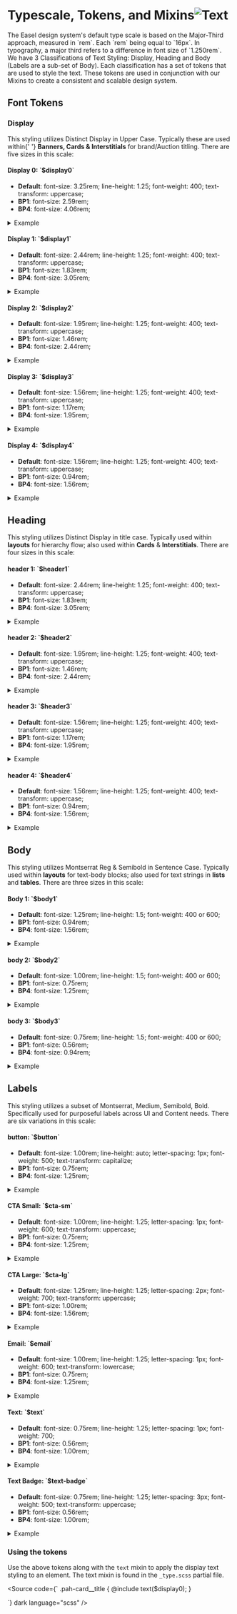 
<Meta title="Design/Type Tokens" />

<main className="sb-unstyled doc-wrapper">
<h1 className="h1">Typescale, Tokens, and Mixins<img src={Comments} alt="Text" /></h1>

<span className="p">
  The Easel design system's default type scale is based on the Major-Third approach, measured in `rem`. Each `rem` being
  equal to `16px`. In typography, a major third refers to a difference in font size of `1.250rem`.
</span>
<span className="p">
We have 3
Classifications of Text Styling: Display, Heading and Body (Labels are a sub-set of Body). Each classification has a
set of tokens that are used to style the text. These tokens are used in conjunction with our Mixins to create a
consistent and scalable design system.

</span>

## <span className="h2">Font Tokens</span>

### <span className="h3">Display</span>

<span className="p">
  This styling utilizes Distinct Display in Upper Case. Typically these are used within{' '}
  <strong>Banners, Cards & Interstitials</strong>
  for brand/Auction titling. There are five sizes in this scale:
</span>
<h4 className="h4">
  Display 0: <span className="token">`$display0`</span>
</h4>

- **Default**: <span className="property">font-size:</span> 3.25rem; <span className="property">
  line-height:
    </span> 1.25; <span className="property">font-weight:</span> 400; <span className="property">
text-transform:
</span> uppercase;
- **BP1**: <span className="property">font-size:</span> 2.59rem;
- **BP4**: <span className="property">
  font-size:
  </span> 4.06rem;

<details>
  <summary>Example</summary>

```scss
@include text($display0);
```

  <span className="example example--d0">example</span>
</details>

<h4 className="h4">
  Display 1: <span className="token">`$display1`</span>
</h4>

- **Default**: <span className="property">font-size:</span> 2.44rem; <span className="property">
  line-height:
  </span> 1.25; <span className="property">font-weight:</span> 400; <span className="property">
  text-transform:
  </span> uppercase;
- **BP1**: <span className="property">font-size:</span> 1.83rem;
- **BP4**: <span className="property">
  font-size:
  </span> 3.05rem;

<details>
  <summary>Example</summary>

```scss
@include text($display1);
```

  <span className="example example--d1">example</span>
</details>

<h4 className="h4">
  Display 2: <span className="token">`$display2`</span>
</h4>

- **Default**: <span className="property">font-size:</span> 1.95rem; <span className="property">
  line-height:
  </span> 1.25; <span className="property">font-weight:</span> 400; <span className="property">
  text-transform:
  </span> uppercase;
- **BP1**: <span className="property">font-size:</span> 1.46rem;
- **BP4**: <span className="property">
  font-size:
  </span> 2.44rem;

<details>
  <summary>Example</summary>

```scss
@include text($display2);
```

  <span className="example example--d2">example</span>
</details>

<h4 className="h4">
  Display 3: <span className="token">`$display3`</span>
</h4>

- **Default**: <span className="property">font-size:</span> 1.56rem; <span className="property">
  line-height:
  </span> 1.25; <span className="property">font-weight:</span> 400; <span className="property">
  text-transform:
  </span> uppercase;
- **BP1**: <span className="property">font-size:</span> 1.17rem;
- **BP4**: <span className="property">
  font-size:
  </span> 1.95rem;

<details>
  <summary>Example</summary>

```scss
@include text($display3);
```

  <span className="example example--d3">example</span>
</details>

<h4 id="display-size-4" className="h4">
  Display 4: <span className="token">`$display4`</span>
</h4>

- **Default**: <span className="property">font-size:</span> 1.56rem; <span className="property">
  line-height:
  </span> 1.25; <span className="property">font-weight:</span> 400; <span className="property">
  text-transform:
  </span> uppercase;
- **BP1**: <span className="property">font-size:</span> 0.94rem;
- **BP4**: <span className="property">
  font-size:
  </span> 1.56rem;

<details>
  <summary>Example</summary>

```scss
@include text($display4);
```

  <span className="example example--d4">example</span>
</details>

## <span className="h3">Heading</span>

<span className="p">
  This styling utilizes Distinct Display in title case. Typically used within <strong>layouts</strong> for hierarchy
  flow; also used within <strong>Cards</strong> & <strong>Interstitials</strong>. There are four sizes in this scale:
</span>

<h4 className="h4">
  header 1: <span className="token">`$header1`</span>
</h4>

- **Default**: <span className="property">font-size:</span> 2.44rem; <span className="property">
  line-height:
  </span> 1.25; <span className="property">font-weight:</span> 400; <span className="property">
  text-transform:
  </span> uppercase;
- **BP1**: <span className="property">font-size:</span> 1.83rem;
- **BP4**: <span className="property">
  font-size:
  </span> 3.05rem;

<details>
  <summary>Example</summary>

```scss
@include text($header1);
```

  <span className="example example--h1">example</span>
</details>

<h4 className="h4">
  header 2: <span className="token">`$header2`</span>
</h4>

- **Default**: <span className="property">font-size:</span> 1.95rem; <span className="property">
  line-height:
  </span> 1.25; <span className="property">font-weight:</span> 400; <span className="property">
  text-transform:
  </span> uppercase;
- **BP1**: <span className="property">font-size:</span> 1.46rem;
- **BP4**: <span className="property">
  font-size:
  </span> 2.44rem;

<details>
  <summary>Example</summary>

```scss
@include text($header2);
```

  <span className="example example--h2">example</span>
</details>

<h4 className="h4">
  header 3: <span className="token">`$header3`</span>
</h4>

- **Default**: <span className="property">font-size:</span> 1.56rem; <span className="property">
  line-height:
  </span> 1.25; <span className="property">font-weight:</span> 400; <span className="property">
  text-transform:
  </span> uppercase;
- **BP1**: <span className="property">font-size:</span> 1.17rem;
- **BP4**: <span className="property">
  font-size:
  </span> 1.95rem;

<details>
  <summary>Example</summary>

```scss
@include text($header3);
```

  <span className="example example--h3">example</span>
</details>

<h4 id="header-size-4" className="h4">
  header 4: <span className="token">`$header4`</span>
</h4>

- **Default**: <span className="property">font-size:</span> 1.56rem; <span className="property">
  line-height:
  </span> 1.25; <span className="property">font-weight:</span> 400; <span className="property">
  text-transform:
  </span> uppercase;
- **BP1**: <span className="property">font-size:</span> 0.94rem;
- **BP4**: <span className="property">
  font-size:
  </span> 1.56rem;

<details>
  <summary>Example</summary>

```scss
@include text($header4);
```

  <span className="example example--h4">example</span>
</details>

## <span className="h3">Body</span>

<span className="p">
  This styling utilizes Montserrat Reg & Semibold in Sentence Case. Typically used within <strong>layouts</strong> for
  text-body blocks; also used for text strings in <strong>lists</strong> and <strong>tables</strong>. There are three
  sizes in this scale:
</span>

<h4 className="h4">
  Body 1: <span className="token">`$body1`</span>
</h4>

- **Default**: <span className="property">font-size:</span> 1.25rem; <span className="property">
  line-height:
  </span> 1.5; <span className="property">font-weight:</span> 400 or 600;
- **BP1**: <span className="property">font-size:</span> 0.94rem;
- **BP4**: <span className="property">
  font-size:
  </span> 1.56rem;

<details>
  <summary>Example</summary>

```scss
@include text($body);
```

  <span className="example example--p1">example</span>
</details>

<h4 className="h4">
  body 2: <span className="token">`$body2`</span>
</h4>

- **Default**: <span className="property">font-size:</span> 1.00rem; <span className="property">
  line-height:
  </span> 1.5; <span className="property">font-weight:</span> 400 or 600;
- **BP1**: <span className="property">font-size:</span> 0.75rem;
- **BP4**: <span className="property">
  font-size:
  </span> 1.25rem;

<details>
  <summary>Example</summary>

```scss
@include text($body2);
```

  <span className="example example--p2">example</span>
</details>

<h4 className="h4">
  body 3: <span className="token">`$body3`</span>
</h4>

- **Default**: <span className="property">font-size:</span> 0.75rem; <span className="property">
  line-height:
  </span> 1.5; <span className="property">font-weight:</span> 400 or 600;
- **BP1**: <span className="property">font-size:</span> 0.56rem;
- **BP4**: <span className="property">
  font-size:
  </span> 0.94rem;

<details>
  <summary>Example</summary>

```scss
@include text($body3);
```

  <span className="example example--p3">example</span>
</details>

## <span className="h3">Labels</span>

<span className="p">
  This styling utilizes a subset of Montserrat, Medium, Semibold, Bold. Specifically used for purposeful labels across
  UI and Content needs. There are six variations in this scale:
</span>

<h4 className="h4">
  button: <span className="token">`$button`</span>
</h4>

- **Default**: <span className="property">font-size:</span> 1.00rem; <span className="property">
  line-height:
  </span> auto; <span className="property">letter-spacing:</span> 1px; <span className="property">font-weight:</span> 500; <span className="property">text-transform:</span> capitalize;
- **BP1**: <span className="property">font-size:</span> 0.75rem;
- **BP4**: <span className="property">
  font-size:
  </span> 1.25rem;

<details>
  <summary>Example</summary>

```scss
@include text($button);
```

  <span className="example example--button">example</span>
</details>

<h4 className="h4">
  CTA Small: <span className="token">`$cta-sm`</span>
</h4>

- **Default**: <span className="property">font-size:</span> 1.00rem; <span className="property">
  line-height:
  </span> 1.25; <span className="property">letter-spacing:</span> 1px; <span className="property">font-weight:</span> 600; <span className="property">text-transform:</span> uppercase;
- **BP1**: <span className="property">font-size:</span> 0.75rem;
- **BP4**: <span className="property">
  font-size:
  </span> 1.25rem;

<details>
  <summary>Example</summary>

```scss
@include text($cta-sm);
```

  <span className="example example--cta-sm">example</span>
</details>

<h4 className="h4">
  CTA Large: <span className="token">`$cta-lg`</span>
</h4>

- **Default**: <span className="property">font-size:</span> 1.25rem; <span className="property">
  line-height:
  </span> 1.25; <span className="property">letter-spacing:</span> 2px; <span className="property">font-weight:</span> 700; <span className="property">text-transform:</span> uppercase;
- **BP1**: <span className="property">font-size:</span> 1.00rem;
- **BP4**: <span className="property">
  font-size:
  </span> 1.56rem;

<details>
  <summary>Example</summary>

```scss
@include text($cta-lg);
```

  <span className="example example--cta-lg">example</span>
</details>

<h4 className="h4">
  Email: <span className="token">`$email`</span>
</h4>

- **Default**: <span className="property">font-size:</span> 1.00rem; <span className="property">
  line-height:
  </span> 1.25; <span className="property">letter-spacing:</span> 1px; <span className="property">font-weight:</span> 600; <span className="property">text-transform:</span> lowercase;
- **BP1**: <span className="property">font-size:</span> 0.75rem;
- **BP4**: <span className="property">
  font-size:
  </span> 1.25rem;

<details>
  <summary>Example</summary>

```scss
@include text($email);
```

  <span className="example example--email">JDoe@Phillips.com</span>
</details>

<h4 className="h4">
  Text: <span className="token">`$text`</span>
</h4>

- **Default**: <span className="property">font-size:</span> 0.75rem; <span className="property">
  line-height:
  </span> 1.25; <span className="property">letter-spacing:</span> 1px; <span className="property">font-weight:</span> 700;
- **BP1**: <span className="property">font-size:</span> 0.56rem;
- **BP4**: <span className="property">
  font-size:
  </span> 1.00rem;

<details>
  <summary>Example</summary>

```scss
@include text($text);
```

  <span className="example example--text">example</span>
</details>

<h4 className="h4">
  Text Badge: <span className="token">`$text-badge`</span>
</h4>

- **Default**: <span className="property">font-size:</span> 0.75rem; <span className="property">
  line-height:
  </span> 1.25; <span className="property">letter-spacing:</span> 3px; <span className="property">font-weight:</span> 500; <span className="property">text-transform:</span> uppercase;
- **BP1**: <span className="property">font-size:</span> 0.56rem;
- **BP4**: <span className="property">
  font-size:
  </span> 1.00rem;

<details>
  <summary>Example</summary>

```scss
@include text($text-badge);
```

  <span className="example example--text-badge">example</span>
</details>

### <span className="h2">Using the tokens</span>

Use the above tokens along with the `text` mixin to apply the display text styling to an element. The text mixin is found in the `_type.scss` partial file.

<Source code={`
.pah-card__title {
  @include text($display0);
}

`} dark language="scss" />

</main>

